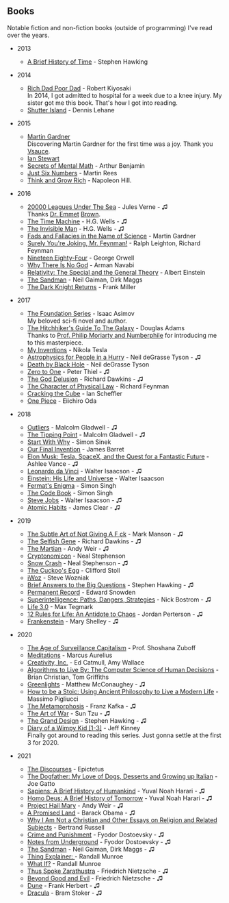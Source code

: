 <SEO title="Books" />

## Books

Notable fiction and non-fiction books (outside of programming) I've read over the years.

- 2013

  - [A Brief History of Time](https://en.wikipedia.org/wiki/A_Brief_History_of_Time) - Stephen Hawking

- 2014

  - [Rich Dad Poor Dad](https://en.wikipedia.org/wiki/Rich_Dad_Poor_Dad) - Robert Kiyosaki  
    In 2014, I got admitted to hospital for a week due to a knee injury. My sister got me this book. That's how I got into reading.
  - [Shutter Island](https://en.wikipedia.org/wiki/Shutter_Island) - Dennis Lehane

- 2015

  - [Martin Gardner](https://en.wikipedia.org/wiki/Martin_Gardner)  
    Discovering Martin Gardner for the first time was a joy. Thank you [Vsauce](https://www.youtube.com/watch?v=L45Q1_psDqk&t=564).
  - [Ian Stewart](<https://en.wikipedia.org/wiki/Ian_Stewart_(mathematician)>)
  - [Secrets of Mental Math](https://www.goodreads.com/book/show/83585.Secrets_of_Mental_Math) - Arthur Benjamin
  - [Just Six Numbers](https://www.goodreads.com/book/show/81884.Just_Six_Numbers) - Martin Rees
  - [Think and Grow Rich](https://en.wikipedia.org/wiki/Think_and_Grow_Rich) - Napoleon Hill.

- 2016

  - [20000 Leagues Under The Sea](https://en.wikipedia.org/wiki/Twenty_Thousand_Leagues_Under_the_Sea) - Jules Verne - ♫  
    Thanks [Dr. Emmet](https://www.imdb.com/title/tt0099088/quotes/qt0338311) [Brown](https://www.imdb.com/title/tt0099088/quotes/qt1057198).
  - [The Time Machine](https://en.wikipedia.org/wiki/The_Time_Machine) - H.G. Wells - ♫
  - [The Invisible Man](https://en.wikipedia.org/wiki/The_Invisible_Man) - H.G. Wells - ♫
  - [Fads and Fallacies in the Name of Science](https://en.wikipedia.org/wiki/Fads_and_Fallacies_in_the_Name_of_Science) - Martin Gardner
  - [Surely You're Joking, Mr. Feynman!](https://en.wikipedia.org/wiki/Surely_You%27re_Joking,_Mr._Feynman!) - Ralph Leighton, Richard Feynman
  - [Nineteen Eighty-Four](https://en.wikipedia.org/wiki/Nineteen_Eighty-Four) - George Orwell
  - [Why There Is No God](https://www.goodreads.com/book/show/23346140-why-there-is-no-god) - Arman Navabi
  - [Relativity: The Special and the General Theory](https://en.wikipedia.org/wiki/Relativity:_The_Special_and_the_General_Theory) - Albert Einstein
  - [The Sandman](<https://en.wikipedia.org/wiki/The_Sandman_(comic_book)>) - Neil Gaiman, Dirk Maggs
  - [The Dark Knight Returns](https://en.wikipedia.org/wiki/The_Dark_Knight_Returns) - Frank Miller

- 2017

  - [The Foundation Series](https://en.wikipedia.org/wiki/Foundation_series) - Isaac Asimov  
    My beloved sci-fi novel and author.
  - [The Hitchhiker's Guide To The Galaxy](https://en.wikipedia.org/wiki/The_Hitchhiker%27s_Guide_to_the_Galaxy) - Douglas Adams  
    Thanks to [Prof. Philip Moriarty and Numberphile](https://www.youtube.com/watch?v=D6tINlNluuY&t=91) for introducing me to this masterpiece.
  - [My Inventions](https://en.wikipedia.org/wiki/My_Inventions:_The_Autobiography_of_Nikola_Tesla) - Nikola Tesla
  - [Astrophysics for People in a Hurry](https://en.wikipedia.org/wiki/Astrophysics_for_People_in_a_Hurry) - Neil deGrasse Tyson - ♫
  - [Death by Black Hole](https://en.wikipedia.org/wiki/Death_by_Black_Hole) - Neil deGrasse Tyson
  - [Zero to One](https://en.wikipedia.org/wiki/Zero_to_One) - Peter Thiel - ♫
  - [The God Delusion](https://en.wikipedia.org/wiki/The_God_Delusion) - Richard Dawkins - ♫
  - [The Character of Physical Law](https://en.wikipedia.org/wiki/The_Character_of_Physical_Law) - Richard Feynman
  - [Cracking the Cube](https://www.goodreads.com/book/show/29430754-cracking-the-cube) - Ian Scheffler
  - [One Piece](https://en.wikipedia.org/wiki/One_Piece) - Eiichiro Oda

- 2018

  - [Outliers](<https://en.wikipedia.org/wiki/Outliers_(book)>) - Malcolm Gladwell - ♫
  - [The Tipping Point](https://en.wikipedia.org/wiki/The_Tipping_Point) - Malcolm Gladwell - ♫
  - [Start With Why](https://en.wikipedia.org/wiki/Start_With_Why) - Simon Sinek
  - [Our Final Invention](https://en.wikipedia.org/wiki/Our_Final_Invention) - James Barret
  - [Elon Musk: Tesla, SpaceX, and the Quest for a Fantastic Future](https://en.wikipedia.org/wiki/Elon_Musk:_Tesla,_SpaceX,_and_the_Quest_for_a_Fantastic_Future) - Ashlee Vance - ♫
  - [Leonardo da Vinci](https://www.goodreads.com/book/show/34684622-leonardo-da-vinci) - Walter Isaacson - ♫
  - [Einstein: His Life and Universe](https://en.wikipedia.org/wiki/Einstein:_His_Life_and_Universe) - Walter Isaacson
  - [Fermat's Enigma](<https://en.wikipedia.org/wiki/Fermat%27s_Last_Theorem_(book)>) - Simon Singh
  - [The Code Book](https://en.wikipedia.org/wiki/The_Code_Book) - Simon Singh
  - [Steve Jobs](<https://en.wikipedia.org/wiki/Steve_Jobs_(book)>) - Walter Isaacson - ♫
  - [Atomic Habits](https://www.amazon.com/gp/product/0735211299) - James Clear - ♫

- 2019

  - [The Subtle Art of Not Giving A F ck](https://en.wikipedia.org/wiki/The_Subtle_Art_of_Not_Giving_a_Fuck) - Mark Manson - ♫
  - [The Selfish Gene](https://en.wikipedia.org/wiki/The_Selfish_Gene) - Richard Dawkins - ♫
  - [The Martian](<https://en.wikipedia.org/wiki/The_Martian_(Weir_novel)>) - Andy Weir - ♫
  - [Cryptonomicon](https://en.wikipedia.org/wiki/Cryptonomicon) - Neal Stephenson
  - [Snow Crash](https://en.wikipedia.org/wiki/Snow_Crash) - Neal Stephenson - ♫
  - [The Cuckoo's Egg](https://en.wikipedia.org/wiki/The_Cuckoo%27s_Egg) - Clifford Stoll
  - [iWoz](https://en.wikipedia.org/wiki/IWoz) - Steve Wozniak
  - [Brief Answers to the Big Questions](https://en.wikipedia.org/wiki/Brief_Answers_to_the_Big_Questions) - Stephen Hawking - ♫
  - [Permanent Record](<https://en.wikipedia.org/wiki/Permanent_Record_(autobiography)>) - Edward Snowden
  - [Superintelligence: Paths, Dangers, Strategies](https://en.wikipedia.org/wiki/Superintelligence:_Paths,_Dangers,_Strategies) - Nick Bostrom - ♫
  - [Life 3.0](https://en.wikipedia.org/wiki/Life_3.0) - Max Tegmark
  - [12 Rules for Life: An Antidote to Chaos](https://en.wikipedia.org/wiki/12_Rules_for_Life) - Jordan Perterson - ♫
  - [Frankenstein](https://en.wikipedia.org/wiki/Frankenstein) - Mary Shelley - ♫

- 2020

  - [The Age of Surveillance Capitalism](https://en.wikipedia.org/wiki/The_Age_of_Surveillance_Capitalism) - Prof. Shoshana Zuboff
  - [Meditations](https://en.wikipedia.org/wiki/Meditations) - Marcus Aurelius
  - [Creativity, Inc.](https://en.wikipedia.org/wiki/Creativity,_Inc.) - Ed Catmull, Amy Wallace
  - [Algorithms to Live By: The Computer Science of Human Decisions](https://www.goodreads.com/book/show/25666050-algorithms-to-live-by) - Brian Christian, Tom Griffiths
  - [Greenlights](<https://en.wikipedia.org/wiki/Greenlights_(book)>) - Matthew McConaughey - ♫
  - [How to be a Stoic: Using Ancient Philosophy to Live a Modern Life](https://www.goodreads.com/book/show/31423245-how-to-be-a-stoic) - Massimo Pigliucci
  - [The Metamorphosis](https://en.wikipedia.org/wiki/The_Metamorphosis) - Franz Kafka - ♫
  - [The Art of War](https://en.wikipedia.org/wiki/The_Art_of_War) - Sun Tzu - ♫
  - [The Grand Design](https://en.wikipedia.org/wiki/The_Grand_Design_%28book%29) - Stephen Hawking - ♫
  - [Diary of a Wimpy Kid [1-3]](https://en.wikipedia.org/wiki/Diary_of_a_Wimpy_Kid) - Jeff Kinney  
    Finally got around to reading this series. Just gonna settle at the first 3 for 2020.

- 2021

  - [The Discourses](https://en.wikipedia.org/wiki/Discourses_of_Epictetus) - Epictetus
  - [The Dogfather: My Love of Dogs, Desserts and Growing up Italian](https://www.amazon.com/Dogfather-Love-Desserts-Growing-Italian/dp/0578747529) - Joe Gatto
  - [Sapiens: A Brief History of Humankind](https://en.wikipedia.org/wiki/Sapiens:_A_Brief_History_of_Humankind) - Yuval Noah Harari - ♫
  - [Homo Deus: A Brief History of Tomorrow](https://en.wikipedia.org/wiki/Homo_Deus%3A_A_Brief_History_of_Tomorrow) - Yuval Noah Harari - ♫
  - [Project Hail Mary](<https://en.wikipedia.org/wiki/Project_Hail_Mary_(novel)>) - Andy Weir - ♫
  - [A Promised Land](https://en.wikipedia.org/wiki/A_Promised_Land) - Barack Obama - ♫
  - [Why I Am Not a Christian and Other Essays on Religion and Related Subjects](https://www.goodreads.com/book/show/472025.Why_I_Am_Not_a_Christian_and_Other_Essays_on_Religion_and_Related_Subjects) - Bertrand Russell
  - [Crime and Punishment](https://en.wikipedia.org/wiki/Crime_and_Punishment) - Fyodor Dostoevsky - ♫
  - [Notes from Underground](https://en.wikipedia.org/wiki/Notes_from_Underground) - Fyodor Dostoevsky - ♫
  - [The Sandman](https://www.audible.com/pd/The-Sandman-Audiobook/B086WP794Z) - Neil Gaiman, Dirk Maggs - ♫
  - [Thing Explainer: ](https://en.wikipedia.org/wiki/Thing_Explainer) - Randall Munroe
  - [What If?](<https://en.wikipedia.org/wiki/What_If%3F_(book)>) - Randall Munroe
  - [Thus Spoke Zarathustra](https://en.wikipedia.org/wiki/Thus_Spoke_Zarathustra) - Friedrich Nietzsche - ♫
  - [Beyond Good and Evil](https://en.wikipedia.org/wiki/Beyond_Good_and_Evil) - Friedrich Nietzsche - ♫
  - [Dune](https://en.wikipedia.org/wiki/Dune) - Frank Herbert - ♫
  - [Dracula](https://en.wikipedia.org/wiki/Dracula) - Bram Stoker - ♫

<LastUpdatedPages date="Nov 7, 2021" />
